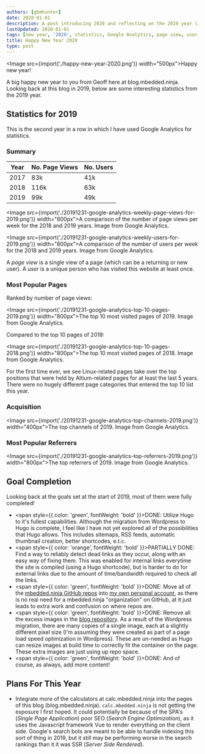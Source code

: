 ```yaml
---
authors: [gbmhunter]
date: 2020-01-01
description: A post introducing 2020 and reflecting on the 2019 year (including blog statistics).
lastUpdated: 2020-01-01
tags: [new year, '2020', statistics, Google Analytics, page view, user, referral, Hugo, GitHub, blog]
title: Happy New Year 2020
type: post
---
```


<Image src={import('./happy-new-year-2020.png')} width="500px">Happy new year!</Image>

A big happy new year to you from Geoff here at blog.mbedded.ninja. Looking back at this blog in 2019, below are some interesting statistics from the 2019 year.

## Statistics for 2019

This is the second year in a row in which I have used Google Analytics for statistics.

### Summary

<table>
  <thead>
    <tr>
      <th>Year</th>
      <th>No. Page Views</th>
      <th>No. Users</th>
    </tr>
  </thead>
  <tbody>
    <tr>
      <td>2017</td>
      <td>83k</td>
      <td>41k</td>
    </tr>
    <tr>
      <td>2018</td>
      <td>116k</td>
      <td>63k</td>
    </tr>
    <tr>
      <td>2019</td>
      <td>99k</td>
      <td>49k</td>
    </tr>
  </tbody>
</table>

<Image src={import('./20191231-google-analytics-weekly-page-views-for-2019.png')} width="800px">A comparison of the number of page views per week for the 2018 and 2019 years. Image from Google Analytics.</Image>


<Image src={import('./20191231-google-analytics-weekly-users-for-2019.png')} width="800px">A comparison of the number of users per week for the 2018 and 2019 years. Image from Google Analytics.</Image>

A _page view_ is a single view of a page (which can be a returning or new user). A _user_ is a unique person who has visited this website at least once.

### Most Popular Pages

Ranked by number of page views:

<Image src={import('./20191231-google-analytics-top-10-pages-2019.png')} width="800px">The top 10 most visited pages of 2019. Image from Google Analytics.</Image>

Compared to the top 10 pages of 2018:

<Image src={import('./20191231-google-analytics-top-10-pages-2018.png')} width="800px">The top 10 most visited pages of 2018. Image from Google Analytics.</Image>

For the first time ever, we see Linux-related pages take over the top positions that were held by Altium-related pages for at least the last 5 years. There were no hugely different page categories that entered the top 10 list this year.

### Acquisition

<Image src={import('./20191231-google-analytics-top-channels-2019.png')} width="400px">The top channels of 2019. Image from Google Analytics.</Image>

### Most Popular Referrers

<Image src={import('./20191231-google-analytics-top-referrers-2019.png')} width="800px">The top referrers of 2019. Image from Google Analytics.</Image>

## Goal Completion

Looking back at the goals set at the start of 2019, most of them were fully completed!

* <span style={{ color: 'green', fontWeight: 'bold' }}>DONE: </span>Utilize Hugo to it's fullest capabilities. Although the migration from Wordpress to Hugo is complete, I feel like I have not yet explored all of the possibilities that Hugo allows. This includes sitemaps, RSS feeds, automatic thumbnail creation, better shortcodes, e.t.c.
* <span style={{ color: 'orange', fontWeight: 'bold' }}>PARTIALLY DONE: </span>Find a way to reliably detect dead links as they occur, along with an easy way of fixing them. This was enabled for internal links everytime the site is compiled (using a Hugo shortcode), but is harder to do for external links due to the amount of time/bandwidth required to check all the links.
* <span  style={{ color: 'green', fontWeight: 'bold' }}>DONE: </span>Move all of the [mbedded.ninja GitHub repos](https://github.com/mbedded-ninja/) into [my own personal account](https://github.com/gbmhunter), as there is no real need for a mbedded.ninja "organization" on GitHub, at it just leads to extra work and confusion on where repos are.
* <span  style={{ color: 'green', fontWeight: 'bold' }}>DONE: </span>Remove all the excess images in the [blog repository](https://github.com/gbmhunter/blog/issues). As a result of the Wordpress migration, there are many copies of a single image, each at a slightly different pixel size (I'm assuming they were created as part of a page load speed optimization in Wordpress). These are un-needed as Hugo can resize images at build time to correctly fit the container on the page. These extra images are just using up repo space.
* <span  style={{ color: 'green', fontWeight: 'bold' }}>DONE: </span>And of course, as always, add more content!

## Plans For This Year

* Integrate more of the calculators at calc.mbedded.ninja into the pages of this blog (blog.mbedded.ninja). `calc.mbedded.ninja` is not getting the exposure I first hoped. It could potentially be because of the SPA's (_Single Page Application_) poor SEO (_Search Engine Optimization_), as it uses the Javascript framework Vue to render everything on the client side. Google's search bots are meant to be able to handle indexing this sort of thing in 2019, but it still may be performing worse in the search rankings than it it was SSR (_Server Side Rendered_).
